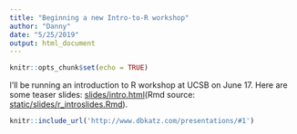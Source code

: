 ```yaml
---
title: "Beginning a new Intro-to-R workshop"
author: "Danny"
date: "5/25/2019"
output: html_document
---
```


```r
knitr::opts_chunk$set(echo = TRUE)
```

I'll be running an introduction to R workshop at UCSB on June 17. Here are some teaser slides: [slides/intro.html](slides/r_introslides.html)(Rmd source: [static/slides/r_introslides.Rmd](https://github.com/danielbkatz/danielbkatz.github.io/blame/master/static/slides/xaringan.Rmd)).

```r
knitr::include_url('http://www.dbkatz.com/presentations/#1')
```
